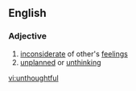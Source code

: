 ==English==

===Adjective===
{{en-adj}}

# [[inconsiderate]] of other's [[feeling]]s
# [[unplanned]] or [[unthinking]]

[[vi:unthoughtful]]